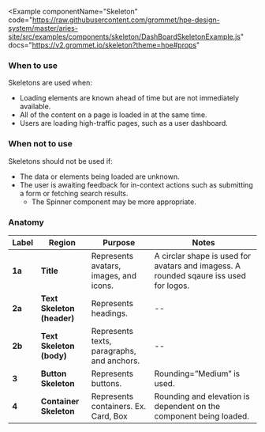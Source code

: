 
<Example
  componentName="Skeleton"
  code="https://raw.githubusercontent.com/grommet/hpe-design-system/master/aries-site/src/examples/components/skeleton/DashBoardSkeletonExample.js"
  docs="https://v2.grommet.io/skeleton?theme=hpe#props"
>
  <DashBoardSkeletonExample />
</Example>

### When to use
Skeletons are used when:
- Loading elements are known ahead of time but are not immediately available.
- All of the content on a page is loaded in at the same time.
- Users are loading high-traffic pages, such as a user dashboard.

### When not to use
Skeletons should not be used if:
- The data or elements being loaded are unknown.
- The user is awaiting feedback for in-context actions such as submitting a form or fetching search results.
  - The Spinner component may be more appropriate.

### Anatomy

<Example plain>
  <SkeletonAnatomy />
</Example>


| Label  | Region                      | Purpose                                           | Notes                                                                                                      |                                                                                            
| ------ | --------------------------  | ------------------------------------------------- | ---------------------------------------------------------------------------------------------------------- |
| **1a** | **Title**                   | Represents avatars, images, and icons.            |  A circlar shape is used for avatars and imagess. A rounded sqaure iss used for logos.                     |                                                                                    |
| **2a** | **Text Skeleton (header)**  | Represents headings.                              |  --                                                                                                       |
| **2b** | **Text Skeleton (body)**    | Represents texts, paragraphs, and anchors.        |  --                                                                                                              |
| **3**  | **Button Skeleton**         | Represents buttons.                               |  Rounding=”Medium” is used.                                                                                |
| **4**  | **Container Skeleton**      | Represents containers. Ex. Card, Box              |  Rounding and elevation is dependent on the component being loaded.                                        |